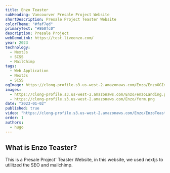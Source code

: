 ```yaml
---
title: Enzo Teaster
subHeading: Vancourver Presale Project Website
shortDescription: Presale Project Teaster Website
colorTheme: "#faf7ed"
primaryText: "#860fc0"
description: Presale Project
webDemoLink: https://test.liveenzo.com/
year: 2023
technology:
  - NextJs
  - SCSS
  - MailChimp
tags:
  - Web Application
  - NextJs
  - SCSS
ogImage: https://clong-profile.s3.us-west-2.amazonaws.com/Enzo/EnzoOGImage.png
images:
  - https://clong-profile.s3.us-west-2.amazonaws.com/Enzo/enzoLanding.png
  - https://clong-profile.s3.us-west-2.amazonaws.com/Enzo/form.png
date: "2023-01-02"
published: true
video: "https://clong-profile.s3.us-west-2.amazonaws.com/Enzo/EnzoTeasterLanding.mp4"
order: 1
authors:
  - hugo
---
```


## What is Enzo Teaster?

This is a Presale Project' Teaster Website, in this website, we used nextjs to utilitzed the SEO and mailchimp.
